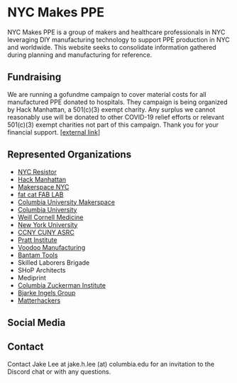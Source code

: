 
# NYC Makes PPE

NYC Makes PPE is a group of makers and healthcare professionals in NYC leveraging DIY manufacturing technology to support PPE production in NYC and worldwide. This website seeks to consolidate information gathered during planning and manufacturing for reference.

## Fundraising

We are running a gofundme campaign to cover material costs for all manufactured PPE donated to hospitals. They campaign is being organized by Hack Manhattan, a 501(c)(3) exempt charity. Any surplus we cannot reasonably use will be donated to other COVID-19 relief efforts or relevant 501(c)(3) exempt charities not part of this campaign. Thank you for your financial support. [\[external link\]](https://charity.gofundme.com/o/en/campaign/nyc-makes-ppe-covid-19)

## Represented Organizations

- [NYC Resistor](https://www.nycresistor.com/)
- [Hack Manhattan](https://hackmanhattan.com/)
- [Makerspace NYC](https://www.makerspace.nyc/)
- [fat cat FAB LAB](https://www.fatcatfablab.org/)
- [Columbia University Makerspace](https://make.columbia.edu/)
- [Columbia University](https://columbia.edu/)
- [Weill Cornell Medicine](https://weill.cornell.edu/)
- [New York University](http://www.nyu.edu/)
- [CCNY CUNY ASRC](https://asrc.gc.cuny.edu/)
- [Pratt Institute](https://www.pratt.edu/)
- [Voodoo Manufacturing](https://voodoomfg.com/)
- [Bantam Tools](https://www.bantamtools.com/)
- Skilled Laborers Brigade
- SHoP Architects
- Mediprint
- [Columbia Zuckerman Institute](https://zuckermaninstitute.columbia.edu/)
- [Bjarke Ingels Group](https://big.dk/#projects)
- [Matterhackers](https://www.matterhackers.com/)

## Social Media

<Social />

## Contact

Contact Jake Lee at jake.h.lee (at) columbia.edu for an invitation to the Discord chat or with any questions.
